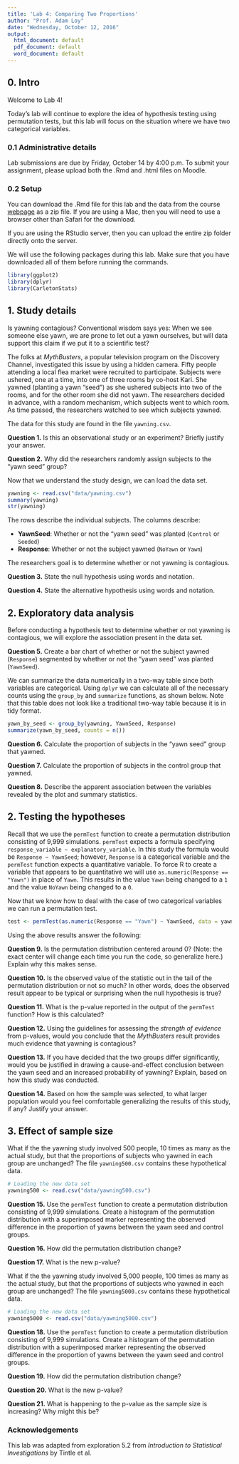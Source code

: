 ```yaml
---
title: 'Lab 4: Comparing Two Proportions'
author: "Prof. Adam Loy"
date: "Wednesday, October 12, 2016"
output:
  html_document: default
  pdf_document: default
  word_document: default
---
```


## 0. Intro

Welcome to Lab 4!

Today's lab will continue to explore the idea of hypothesis testing using permutation tests, but this lab will focus on the situation where we have two categorical variables.

### 0.1 Administrative details
Lab submissions are due by Friday, October 14 by 4:00 p.m. To submit your assignment, please upload both the .Rmd and .html files on Moodle.

### 0.2 Setup
You can download the .Rmd file for this lab and the data from the course [webpage](http://math107-lu.github.io/) as a zip file. If you are using a Mac, then you will need to use a browser other than Safari for the download. 

If you are using the RStudio server, then you can upload the entire zip folder directly onto the server.

We will use the following packages during this lab. Make sure that you have downloaded all of them before running the commands.


```r
library(ggplot2)
library(dplyr)
library(CarletonStats)
```


## 1. Study details

Is yawning contagious? Conventional wisdom says yes: When we see someone else yawn, we are prone to let out a yawn ourselves, but will data support this claim if we put it to a scientific test?

The folks at *MythBusters*, a popular television program on the Discovery Channel, investigated this issue by using a hidden camera. Fifty people attending a local flea market were recruited to participate. Subjects were ushered, one at a time, into one of three rooms by co-host Kari. She yawned (planting a yawn "seed") as she ushered subjects into two of the rooms, and for the other room she did not yawn. The researchers decided in advance, with a random mechanism, which subjects went to which room. As time passed, the researchers watched to see which subjects yawned.

The data for this study are found in the file `yawning.csv`.


**Question 1.** Is this an observational study or an experiment? Briefly justify your answer.


**Question 2.** Why did the researchers randomly assign subjects to the "yawn seed" group?


Now that we understand the study design, we can load the data set.

```r
yawning <- read.csv("data/yawning.csv")
summary(yawning)
str(yawning)
```

The rows describe the individual subjects. The columns describe:

- **YawnSeed**: Whether or not the "yawn seed" was planted (`Control` or `Seeded`)
- **Response**: Whether or not the subject yawned (`NoYawn` or `Yawn`)

The researchers goal is to determine whether or not yawning is contagious.


**Question 3.** State the null hypothesis using words and notation.


**Question 4.** State the alternative hypothesis using words and notation.


## 2. Exploratory data analysis

Before conducting a hypothesis test to determine whether or not yawning is contagious, we will explore the association present in the data set.


**Question 5.** Create a bar chart of whether or not the subject yawned (`Response`) segmented by whether or not the "yawn seed" was planted (`YawnSeed`).


We can summarize the data numerically in a two-way table since both variables are categorical. Using `dplyr` we can calculate all of the necessary counts using the `group_by` and `summarize` functions, as shown below. Note that this table does not look like a traditional two-way table because it is in tidy format.

```r
yawn_by_seed <- group_by(yawning, YawnSeed, Response)
summarize(yawn_by_seed, counts = n())
```


**Question 6.** Calculate the proportion of subjects in the "yawn seed" group that yawned.

**Question 7.** Calculate the proportion of subjects in the control group that yawned.

**Question 8.** Describe the apparent association between the variables revealed by the plot and summary statistics.


## 2. Testing the hypotheses

Recall that we use the `permTest` function to create a permutation distribution consisting of 9,999 simulations. `permTest` expects a formula specifying `response_variable ~ explanatory_variable`. In this study the formula would be `Response ~ YawnSeed`; however, `Response` is a categorical variable and the `permTest` function expects a quantitative variable. To force R to create a variable that appears to be quantitative we will use `as.numeric(Response == "Yawn")` in place of `Yawn`. This results in the value `Yawn` being changed to a `1` and the value `NoYawn` being changed to a `0`. 

Now that we know how to deal with the case of two categorical variables we can run a permutation test.


```r
test <- permTest(as.numeric(Response == "Yawn") ~ YawnSeed, data = yawning, alternative = "less")
```


Using the above results answer the following:


**Question 9.** Is the permutation distribution centered around 0? (Note: the exact center will change each time you run the code, so generalize here.) Explain why this makes sense.

**Question 10.** Is the observed value of the statistic out in the tail of the permutation distribution or not so much? In other words, does the observed result appear to be typical or surprising when the null hypothesis is true?

**Question 11.** What is the p-value reported in the output of the `permTest` function? How is this calculated?

**Question 12.** Using the guidelines for assessing the *strength of evidence* from p-values, would you conclude that the *MythBusters* result provides much evidence that yawning is contagious?

**Question 13.** If you have decided that the two groups differ significantly, would you be justified in drawing a cause-and-effect conclusion between the yawn seed and an increased probability of yawning? Explain, based on how this study was conducted.

**Question 14.** Based on how the sample was selected, to what larger population would you feel comfortable generalizing the results of this study, if any? Justify your answer.


## 3. Effect of sample size

What if the the yawning study involved 500 people, 10 times as many as the actual study, but that the proportions of subjects who yawned in each group are unchanged? The file `yawning500.csv` contains these hypothetical data.


```r
# Loading the new data set
yawning500 <- read.csv("data/yawning500.csv")
```


**Question 15.** Use the `permTest` function to create a permutation distribution consisting of 9,999 simulations. Create a histogram of the permutation distribution with a superimposed marker representing the observed difference in the proportion of yawns between the yawn seed and control groups.

**Question 16.** How did the permutation distribution change?

**Question 17.** What is the new p-value?


What if the the yawning study involved 5,000 people, 100 times as many as the actual study, but that the proportions of subjects who yawned in each group are unchanged? The file `yawning5000.csv` contains these hypothetical data.

```r
# Loading the new data set
yawning5000 <- read.csv("data/yawning5000.csv")
```


**Question 18.** Use the `permTest` function to create a permutation distribution consisting of 9,999 simulations. Create a histogram of the permutation distribution with a superimposed marker representing the observed difference in the proportion of yawns between the yawn seed and control groups.

**Question 19.** How did the permutation distribution change?

**Question 20.** What is the new p-value?

**Question 21.** What is happening to the p-value as the sample size is increasing? Why might this be?


### Acknowledgements

This lab was adapted from exploration 5.2 from *Introduction to Statistical Investigations* by Tintle et al.

